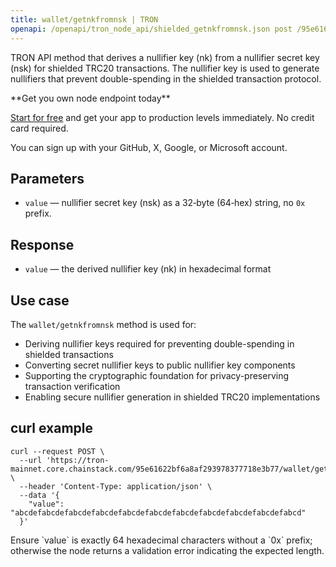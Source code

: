---
title: wallet/getnkfromnsk | TRON
openapi: /openapi/tron_node_api/shielded_getnkfromnsk.json post /95e61622bf6a8af293978377718e3b77/wallet/getnkfromnsk
---

TRON API method that derives a nullifier key (nk) from a nullifier secret key (nsk) for shielded TRC20 transactions. The nullifier key is used to generate nullifiers that prevent double-spending in the shielded transaction protocol.

<Check>
**Get you own node endpoint today**

[Start for free](https://console.chainstack.com/) and get your app to production levels immediately. No credit card required.

You can sign up with your GitHub, X, Google, or Microsoft account.
</Check>

## Parameters

* `value` — nullifier secret key (nsk) as a 32‑byte (64‑hex) string, no `0x` prefix.

## Response

* `value` — the derived nullifier key (nk) in hexadecimal format

## Use case

The `wallet/getnkfromnsk` method is used for:

* Deriving nullifier keys required for preventing double-spending in shielded transactions
* Converting secret nullifier keys to public nullifier key components
* Supporting the cryptographic foundation for privacy-preserving transaction verification
* Enabling secure nullifier generation in shielded TRC20 implementations

## curl example

```shell Shell
curl --request POST \
  --url 'https://tron-mainnet.core.chainstack.com/95e61622bf6a8af293978377718e3b77/wallet/getnkfromnsk' \
  --header 'Content-Type: application/json' \
  --data '{
    "value": "abcdefabcdefabcdefabcdefabcdefabcdefabcdefabcdefabcdefabcdefabcd"
  }'
```

<Info>
Ensure `value` is exactly 64 hexadecimal characters without a `0x` prefix; otherwise the node returns a validation error indicating the expected length.
</Info>
